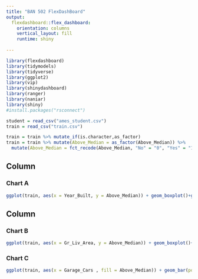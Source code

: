 ---
title: "BAN 502 FlexDashBoard"
output: 
  flexdashboard::flex_dashboard:
    orientation: columns
    vertical_layout: fill
    runtime: shiny
    
---

```{r setup, include=FALSE}
library(flexdashboard)
library(tidymodels)
library(tidyverse)
library(ggplot2) 
library(vip)
library(shinydashboard) 
library(ranger)
library(naniar)
library(shiny)
#install.packages("rsconnect")

student = read_csv("ames_student.csv")
train = read_csv("train.csv")

train = train %>% mutate_if(is.character,as_factor)
train = train %>% mutate(Above_Median = as_factor(Above_Median)) %>%
  mutate(Above_Median = fct_recode(Above_Median, "No" = "0", "Yes" = "1"))
```




Column {data-width=650}
-----------------------------------------------------------------------

### Chart A

```{r}
ggplot(train, aes(x = Year_Built, y = Above_Median)) + geom_boxplot()+ggtitle("Ames Iowa Homes")
```

Column {data-width=350}
-----------------------------------------------------------------------

### Chart B

```{r}
ggplot(train, aes(x = Gr_Liv_Area, y = Above_Median)) + geom_boxplot()+ggtitle("Ames Iowa Homes")

```

### Chart C

```{r}
ggplot(train, aes(x = Garage_Cars , fill = Above_Median)) + geom_bar(position = "fill")+ggtitle("Ames Iowa Homes")

```

